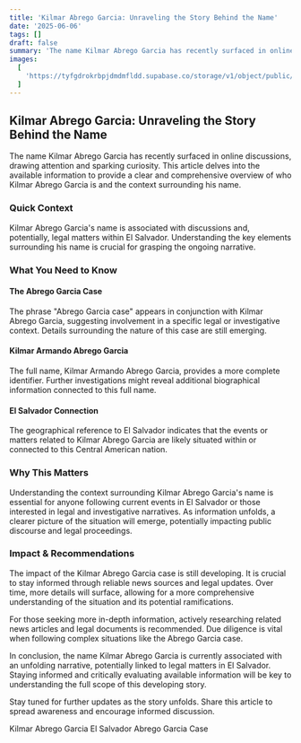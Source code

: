 ```yaml
---
title: 'Kilmar Abrego Garcia: Unraveling the Story Behind the Name'
date: '2025-06-06'
tags: []
draft: false
summary: 'The name Kilmar Abrego Garcia has recently surfaced in online discussions, drawing attention and sparking curiosity. This article delves into the available information to provide a clear and comprehensive overview of who Kilmar Abrego Garcia is and the context surrounding his name.'
images:
  [
    'https://tyfgdrokrbpjdmdmfldd.supabase.co/storage/v1/object/public/image/2025-06-07-00-04-38-086+02-00.jpg',
  ]
---
```


## Kilmar Abrego Garcia: Unraveling the Story Behind the Name

The name Kilmar Abrego Garcia has recently surfaced in online discussions, drawing attention and sparking curiosity. This article delves into the available information to provide a clear and comprehensive overview of who Kilmar Abrego Garcia is and the context surrounding his name.

### Quick Context

Kilmar Abrego Garcia's name is associated with discussions and, potentially, legal matters within El Salvador. Understanding the key elements surrounding his name is crucial for grasping the ongoing narrative.

### What You Need to Know

#### The Abrego Garcia Case

The phrase "Abrego Garcia case" appears in conjunction with Kilmar Abrego Garcia, suggesting involvement in a specific legal or investigative context. Details surrounding the nature of this case are still emerging.

#### Kilmar Armando Abrego Garcia

The full name, Kilmar Armando Abrego Garcia, provides a more complete identifier. Further investigations might reveal additional biographical information connected to this full name.

#### El Salvador Connection

The geographical reference to El Salvador indicates that the events or matters related to Kilmar Abrego Garcia are likely situated within or connected to this Central American nation.

### Why This Matters

Understanding the context surrounding Kilmar Abrego Garcia's name is essential for anyone following current events in El Salvador or those interested in legal and investigative narratives. As information unfolds, a clearer picture of the situation will emerge, potentially impacting public discourse and legal proceedings.

### Impact & Recommendations

The impact of the Kilmar Abrego Garcia case is still developing. It is crucial to stay informed through reliable news sources and legal updates. Over time, more details will surface, allowing for a more comprehensive understanding of the situation and its potential ramifications.

For those seeking more in-depth information, actively researching related news articles and legal documents is recommended. Due diligence is vital when following complex situations like the Abrego Garcia case.

In conclusion, the name Kilmar Abrego Garcia is currently associated with an unfolding narrative, potentially linked to legal matters in El Salvador. Staying informed and critically evaluating available information will be key to understanding the full scope of this developing story.

Stay tuned for further updates as the story unfolds. Share this article to spread awareness and encourage informed discussion.

Kilmar Abrego Garcia
El Salvador
Abrego Garcia Case
